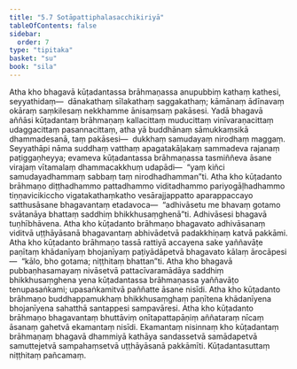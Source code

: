 ```yaml
---
title: "5.7 Sotāpattiphalasacchikiriyā"
tableOfContents: false
sidebar:
  order: 7
type: "tipitaka"
basket: "su"
book: "sila"
---
```



<DynamicBreadcrumb />

<Division number="355" book="sila">

<Paragraph number="591" book="sila">
Atha kho bhagavā kūṭadantassa brāhmaṇassa anupubbiṃ kathaṃ kathesi, seyyathidaṃ—  dānakathaṃ sīlakathaṃ saggakathaṃ; kāmānaṃ ādīnavaṃ okāraṃ saṃkilesaṃ nekkhamme ānisaṃsaṃ pakāsesi. Yadā bhagavā aññāsi kūṭadantaṃ brāhmaṇaṃ kallacittaṃ muducittaṃ vinīvaraṇacittaṃ udaggacittaṃ pasannacittaṃ, atha yā buddhānaṃ sāmukkaṃsikā dhammadesanā, taṃ pakāsesi—  dukkhaṃ samudayaṃ nirodhaṃ maggaṃ. Seyyathāpi nāma suddhaṃ vatthaṃ apagatakāḷakaṃ sammadeva rajanaṃ paṭiggaṇheyya; evameva kūṭadantassa brāhmaṇassa tasmiññeva āsane virajaṃ vītamalaṃ dhammacakkhuṃ udapādi—  “yaṃ kiñci samudayadhammaṃ sabbaṃ taṃ nirodhadhamman”ti.
</Paragraph>

</Division>
<Division number="356" book="sila">

<Paragraph number="592" book="sila">
Atha kho kūṭadanto brāhmaṇo diṭṭhadhammo pattadhammo viditadhammo pariyogāḷhadhammo tiṇṇavicikiccho vigatakathaṃkatho vesārajjappatto aparappaccayo satthusāsane bhagavantaṃ etadavoca—  “adhivāsetu me bhavaṃ gotamo svātanāya bhattaṃ saddhiṃ bhikkhusaṃghenā”ti. Adhivāsesi bhagavā tuṇhībhāvena.
</Paragraph>

</Division>
<Division number="357" book="sila">

<Paragraph number="593" book="sila">
Atha kho kūṭadanto brāhmaṇo bhagavato adhivāsanaṃ viditvā uṭṭhāyāsanā bhagavantaṃ abhivādetvā padakkhiṇaṃ katvā pakkāmi. Atha kho kūṭadanto brāhmaṇo tassā rattiyā accayena sake yaññavāṭe paṇītaṃ khādanīyaṃ bhojanīyaṃ paṭiyādāpetvā bhagavato kālaṃ ārocāpesi—  “kālo, bho gotama; niṭṭhitaṃ bhattan”ti.
</Paragraph>

</Division>
<Division number="358" book="sila">

<Paragraph number="594" book="sila">
Atha kho bhagavā pubbaṇhasamayaṃ nivāsetvā pattacīvaramādāya saddhiṃ bhikkhusaṃghena yena kūṭadantassa brāhmaṇassa yaññavāṭo tenupasaṅkami; upasaṅkamitvā paññatte āsane nisīdi.
</Paragraph>

<Paragraph number="595" book="sila">
Atha kho kūṭadanto brāhmaṇo buddhappamukhaṃ bhikkhusaṃghaṃ paṇītena khādanīyena bhojanīyena sahatthā santappesi sampavāresi. Atha kho kūṭadanto brāhmaṇo bhagavantaṃ bhuttāviṃ onītapattapāṇiṃ aññataraṃ nīcaṃ āsanaṃ gahetvā ekamantaṃ nisīdi. Ekamantaṃ nisinnaṃ kho kūṭadantaṃ brāhmaṇaṃ bhagavā dhammiyā kathāya sandassetvā samādapetvā samuttejetvā sampahaṃsetvā uṭṭhāyāsanā pakkāmīti.

</Paragraph>
</Division>

<Paragraph number="596" type="center" book="sila">
Kūṭadantasuttaṃ niṭṭhitaṃ pañcamaṃ.
</Paragraph>